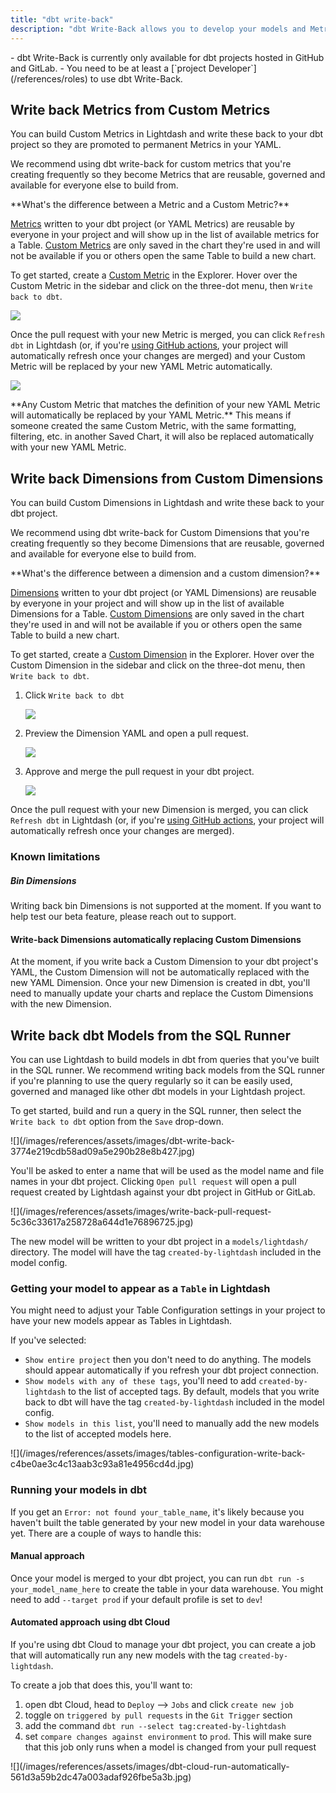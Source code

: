 ```yaml
---
title: "dbt write-back"
description: "dbt Write-Back allows you to develop your models and Metrics in Lightdash and write back these changes to your dbt project. Writing back to dbt will create a new branch and pull request in your project so you can save and manage these changes."
---
```


<Info>
  - dbt Write-Back is currently only available for dbt projects hosted in GitHub and GitLab.
  - You need to be at least a [`project Developer`](/references/roles) to use dbt Write-Back.
</Info>

## Write back Metrics from Custom Metrics

You can build Custom Metrics in Lightdash and write these back to your dbt project so they are promoted to permanent Metrics in your YAML.

We recommend using dbt write-back for custom metrics that you're creating frequently so they become Metrics that are reusable, governed and available for everyone else to build from.

<Info>
  **What's the difference between a Metric and a Custom Metric?**

  [Metrics](/references/metrics) written to your dbt project (or YAML Metrics) are reusable by everyone in your project and will show up in the list of available metrics for a Table. [Custom Metrics](/references/custom-fields#custom-metrics) are only saved in the chart they're used in and will not be available if you or others open the same Table to build a new chart.
</Info>

To get started, create a [Custom Metric](/references/custom-fields#custom-metrics) in the Explorer. Hover over the Custom Metric in the sidebar and click on the three-dot menu, then `Write back to dbt`.

![](/images/references/write-back-metrics.jpg)

Once the pull request with your new Metric is merged, you can click `Refresh dbt` in Lightdash (or, if you're [using GitHub actions](../guides/cli/how-to-use-lightdash-deploy#automatically-deploy-your-changes-to-lightdash-using-a-github-action), your project will automatically refresh once your changes are merged) and your Custom Metric will be replaced by your new YAML Metric automatically.

![](/images/references/refresh-after-write-back.jpg)

<Info>
  **Any Custom Metric that matches the definition of your new YAML Metric will automatically be replaced by your YAML Metric.** This means if someone created the same Custom Metric, with the same formatting, filtering, etc. in another Saved Chart, it will also be replaced automatically with your new YAML Metric.
</Info>

## Write back Dimensions from Custom Dimensions

You can build Custom Dimensions in Lightdash and write these back to your dbt project.

We recommend using dbt write-back for Custom Dimensions that you're creating frequently so they become Dimensions that are reusable, governed and available for everyone else to build from.

<Info>
  **What's the difference between a dimension and a custom dimension?**

  [Dimensions](/references/dimensions) written to your dbt project (or YAML Dimensions) are reusable by everyone in your project and will show up in the list of available Dimensions for a Table. [Custom Dimensions](/references/custom-fields#custom-dimensions) are only saved in the chart they're used in and will not be available if you or others open the same Table to build a new chart.
</Info>

To get started, create a [Custom Dimension](/references/custom-fields#custom-dimensions) in the Explorer. Hover over the Custom Dimension in the sidebar and click on the three-dot menu, then `Write back to dbt`.

1. Click `Write back to dbt`

   ![](/images/references/write-back-custom-dimension-1.png)
2. Preview the Dimension YAML and open a pull request.

   ![](/images/references/write-back-custom-dimension-2.png)
3. Approve and merge the pull request in your dbt project.

   ![](/images/references/write-back-custom-dimension-3.png)

Once the pull request with your new Dimension is merged, you can click `Refresh dbt` in Lightdash (or, if you're [using GitHub actions](../guides/cli/how-to-use-lightdash-deploy#automatically-deploy-your-changes-to-lightdash-using-a-github-action), your project will automatically refresh once your changes are merged).

### Known limitations

##### Bin Dimensions

Writing back bin Dimensions is not supported at the moment. If you want to help test our beta feature, please reach out to support.

#### Write-back Dimensions automatically replacing Custom Dimensions

At the moment, if you write back a Custom Dimension to your dbt project's YAML, the Custom Dimension will not be automatically replaced with the new YAML Dimension. Once your new Dimension is created in dbt, you'll need to manually update your charts and replace the Custom Dimensions with the new Dimension.

## Write back dbt Models from the SQL Runner

You can use Lightdash to build models in dbt from queries that you've built in the SQL runner. We recommend writing back models from the SQL runner if you're planning to use the query regularly so it can be easily used, governed and managed like other dbt models in your Lightdash project.

To get started, build and run a query in the SQL runner, then select the `Write back to dbt` option from the `Save` drop-down.

<Frame>
  ![](/images/references/assets/images/dbt-write-back-3774e219cdb58ad09a5e290b28e8b427.jpg)
</Frame>

You'll be asked to enter a name that will be used as the model name and file names in your dbt project. Clicking `Open pull request` will open a pull request created by Lightdash against your dbt project in GitHub or GitLab.

<Frame>
  ![](/images/references/assets/images/write-back-pull-request-5c36c33617a258728a644d1e76896725.jpg)
</Frame>

The new model will be written to your dbt project in a `models/lightdash/` directory. The model will have the tag `created-by-lightdash` included in the model config.

### Getting your model to appear as a `Table` in Lightdash

You might need to adjust your Table Configuration settings in your project to have your new models appear as Tables in Lightdash.

If you've selected:

- `Show entire project` then you don't need to do anything. The models should appear automatically if you refresh your dbt project connection.
- `Show models with any of these tags`, you'll need to add `created-by-lightdash` to the list of accepted tags. By default, models that you write back to dbt will have the tag `created-by-lightdash` included in the model config.
- `Show models in this list`, you'll need to manually add the new models to the list of accepted models here.

<Frame>
  ![](/images/references/assets/images/tables-configuration-write-back-c4be0ae3c4c13aab3c93a81e4956cd4d.jpg)
</Frame>

### Running your models in dbt

If you get an `Error: not found your_table_name`, it's likely because you haven't built the table generated by your new model in your data warehouse yet. There are a couple of ways to handle this:

#### Manual approach

Once your model is merged to your dbt project, you can run `dbt run -s your_model_name_here` to create the table in your data warehouse. You might need to add `--target prod` if your default profile is set to `dev`\!

#### Automated approach using dbt Cloud

If you're using dbt Cloud to manage your dbt project, you can create a job that will automatically run any new models with the tag `created-by-lightdash`.

To create a job that does this, you'll want to:

1. open dbt Cloud, head to `Deploy` --\> `Jobs` and click `create new job`
2. toggle on `triggered by pull requests` in the `Git Trigger` section
3. add the command `dbt run --select tag:created-by-lightdash`
4. set `compare changes against environment` to `prod`. This will make sure that this job only runs when a model is changed from your pull request

<Frame>
  ![](/images/references/assets/images/dbt-cloud-run-automatically-561d3a59b2dc47a003adaf926fbe5a3b.jpg)
</Frame>